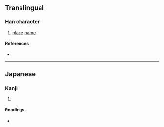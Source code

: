 {{character info/new}}
==Translingual==

===Han character===
{{Han char|rn=46|rad=山|as=09|sn=12|four=22947|canj=UHDJ|ids=⿱山科}}

# [[place]] [[name]]

====References====
* {{Han ref|kx=0316.381|hdz=10787.091|uh=5D59|ud=23897|bh=D8E8|bd=55528}}

----

==Japanese==

===Kanji===
{{ja-kanji|grade=|rs=山09}}

# {{rfdef|ja|sort=山09}}

====Readings====
* {{ja-readings|on=|kun=[[やましな]] (yamashina)}}